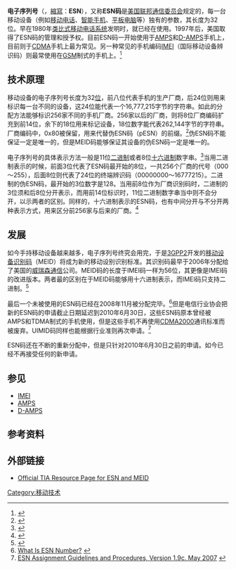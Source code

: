{{noteTA
|G1=IT
|G2=Electronics
|T=zh-hans:电子序列号;zh-hk:電子序列號;zh-tw:電子序列號;
|1=zh-hans:威瑞森通信;zh-hk:威訊通信;zh-tw:威訊通信;
}}
'''电子序列号'''（{{lang-en|'''E'''lectronic '''S'''erial '''N'''umber}}，[[縮寫|縮寫]]：'''ESN'''），又称'''ESN码'''是[[美国联邦通信委员会|美国联邦通信委员会]]规定的，每一台移动设备（例如[[移动电话|移动电话]]、[[智能手机|智能手机]]、[[平板电脑|平板电脑]]等）独有的参数，其长度为32位。早在1980年[[类比式移动电话系统|类比式移动电话系统]]发明时，就已经在使用。1997年后，美国{{link-en|电信行业协会|Telecommunications Industry Association}}取得了ESN码的管理和授予权。目前ESN码一开始使用于[[类比式移动电话系统|AMPS]]和[[D-AMPS|D-AMPS]]手机上，目前则于[[码分多址|CDMA]]手机上最为常见。另一种常见的手机编码[[IMEI|IMEI]]（国际移动设备辨识码）则最常使用在[[全球移动通信系统|GSM]]制式的手机上。<ref>{{Cite web |url=http://www.mobileburn.com/definition.jsp?term=ESN |title=What is "ESN"? |accessdate=2013-10-02 |archive-date=2013-10-04 |archive-url=https://web.archive.org/web/20131004213755/http://www.mobileburn.com/definition.jsp?term=ESN |dead-url=no }}</ref>

==技术原理==
移动设备的电子序列号长度为32[[位元|位]]，前八位代表手机的生产厂商，后24位则用来标识每一台不同的设备，这24位能代表一个16,777,215字节的字符串。如此的分配方法能够标识256家不同的手机厂商。256家以后的厂商，则将8位厂商编码扩充到前14位，余下的18位用来标记设备，18位数字能代表262,144字节的字符串。厂商编码中，0x80被保留，用来代替伪ESN码（pESN）的前缀。<ref>{{Cite web |url=http://www.tech-faq.com/esn-electronic-serial-number.html |title=ESN(Electronic Serial Number) |accessdate=2013-10-02 |archive-date=2013-10-04 |archive-url=https://web.archive.org/web/20131004214030/http://www.tech-faq.com/esn-electronic-serial-number.html |dead-url=no }}</ref>伪ESN码不能保证一定是唯一的，但是MEID码能够保证其设备的伪ESN码一定是唯一的。

电子序列号的具体表示方法一般是11位[[二进制|二进制]]或者8位[[十六进制|十六进制]]数字串。<ref>{{Cite web |url=https://sites.google.com/site/bbayles/index/cdma_hardware_id |title=CDMA Hardware Identifiers - ESN, MEID, pESN |accessdate=2013-10-02 |archive-date=2013-10-17 |archive-url=https://web.archive.org/web/20131017174309/https://sites.google.com/site/bbayles/index/cdma_hardware_id |dead-url=no }}</ref>当用二进制表示的时候，前面3位代表了ESN码最开始的8位，一共256个厂商的代号（000～255），后面8位则代表了24位的终端辨识码（00000000～16777215）。二进制的伪ESN码，最开始的3位数字是128。当用前8位作为厂商识别码时，二进制的3位须和后8位分开表示，而用前14位标识时，11位二进制数字串当中则不会分开，以示两者的区别。同样的，十六进制表示的ESN码，也有中间分开与不分开两种表示方式，用来区分前256家与后来的厂商。<ref>{{Cite web |url=http://www.timgineer.com/2012/11/how-esns-work.html |title=How ESN's Work  |accessdate=2013-10-02 |archive-date=2013-10-04 |archive-url=https://web.archive.org/web/20131004223114/http://www.timgineer.com/2012/11/how-esns-work.html |dead-url=no }}</ref>

==发展==
如今手持移动设备越来越多，电子序列号终究会用完，于是[[3GPP2|3GPP2]]开发的[[移动设备识别码|移动设备识别码]]（MEID）将成为新的移动设别识别标准。其识别码最早于2006年分配给了美国的[[威瑞森|威瑞森通信]]公司。MEID码的长度于IMEI码一样为56位，其更像是IMEI码的改进版本。两者最的区别在于MEID码能够用十六进制表示，而IMEI码只支持二进制。<ref>{{Cite web |url=http://www.3gpp.org/ftp/Specs/html-info/23003.htm |title=3GPP TS 23.003, V9.0.0, 2009–09 |accessdate=2013-10-02 |archive-date=2008-12-06 |archive-url=https://web.archive.org/web/20081206234910/http://www.3gpp.org/ftp/Specs/html-info/23003.htm |dead-url=yes }}</ref>

最后一个未被使用的ESN码已经在2008年11月被分配完毕。<ref>[http://imei.org/2013/05/esn-number/ What Is ESN Number?] {{webarchive|url=https://web.archive.org/web/20131004215728/http://imei.org/2013/05/esn-number/ |date=2013-10-04 }}</ref>但是电信行业协会把新的ESN码的申请截止日期延迟到2010年6月30日，这些ESN码原本曾经被AMPS和TDMA制式的手机使用，但是这些手机不再使用[[CDMA2000|CDMA2000]]通讯标准而被废弃。UIMID码同样也能根据行业准则再次申请。<ref>[http://tiaonline.org/standards/resources/esn/documents/ESN_Guidelines_v1.9c.pdf ESN Assignment Guidelines and Procedures, Version 1.9c. May 2007] {{webarchive|url=https://web.archive.org/web/20081015122509/http://www.tiaonline.org/standards/resources/esn/documents/ESN_Guidelines_v1.9c.pdf |date=2008-10-15 }}</ref>

ESN码还在不断的重新分配中，但是只针对2010年6月30日之前的申请。如今已经不再接受任何的新申请。

==参见==
*[[IMEI|IMEI]]
*[[类比式移动电话系统|AMPS]]
*[[D-AMPS|D-AMPS]]

==参考资料==
{{reflist}}

==外部链接==
* [https://web.archive.org/web/20121017141438/http://tiaonline.org/standards/numbering-resources/electronic-serial-numbers-esn-and-meid Official TIA Resource Page for ESN and MEID]

[[Category:移动技术|Category:移动技术]]
